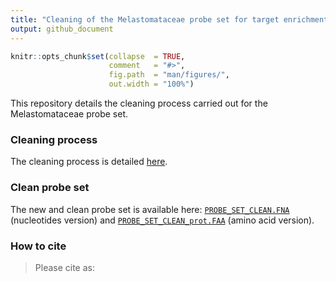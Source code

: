 ```yaml
---
title: "Cleaning of the Melastomataceae probe set for target enrichment"
output: github_document
---
```


<!-- README.md is generated from README.Rmd. Please edit that file -->


```r
knitr::opts_chunk$set(collapse  = TRUE,
                      comment   = "#>",
                      fig.path  = "man/figures/",
                      out.width = "100%")
```


This repository details the cleaning process carried out for the Melastomataceae probe set.


### Cleaning process

The cleaning process is detailed [here](Probe_set_cleaning_final.md).

### Clean probe set
The new and clean probe set is available here: [`PROBE_SET_CLEAN.FNA`](CLEAN_PROBE_SET/PROBE_SET_CLEAN.FNA) (nucleotides version) and [`PROBE_SET_CLEAN_prot.FAA`](CLEAN_PROBE_SET/PROBE_SET_CLEAN_prot.FAA) (amino acid version).

### How to cite

> Please cite as: 


